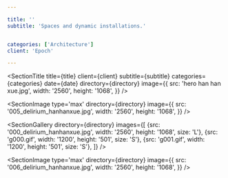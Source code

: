 ```yaml
---

title: ''
subtitle: 'Spaces and dynamic installations.'


categories: ['Architecture']
client: 'Epoch'

---
```



<SectionTitle 
title={title} 
client={client} 
subtitle={subtitle}
categories={categories}
date={date}
directory={directory}
image={{
    src: 'hero han han xue.jpg',
    width: '2560',
    height: '1068',
}}
/>



<SectionDetail
title='Synopsis'
detail='Delirum is a self-initiated project started primarily to experiment with new tools and processes. This is hopefully the first in a series of work featuring imaginary spaces and improbable art installations.'
 />


<SectionImage
type='max'
directory={directory}
image={{
    src: '005_delirium_hanhanxue.jpg',
    width: '2560',
    height: '1068',
}}
/>


<SectionDetail
title='Styleframes'
detail='Having fun playing with the delicate balance between light, materiality and movement. Each space is designed with the installation within to find a sense of harmony.'
 />




<SectionGallery
directory={directory}
images={[
     {src: '000_delirium_hanhanxue.jpg', width: '2560', height: '1068', size: 'L'},
    {src: 'g000.gif', width: '1200', height: '501', size: 'S'},
    {src: 'g001.gif', width: '1200', height: '501', size: 'S'},
     ]}
 />


<SectionImage
type='max'
directory={directory}
image={{
    src: '006_delirium_hanhanxue.jpg',
    width: '2560',
    height: '1068',
}}
/>
